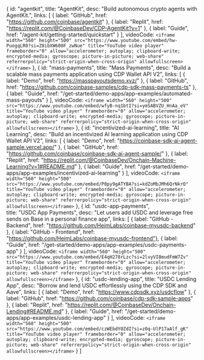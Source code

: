   {
    id: "agentkit",
    title: "AgentKit",
    desc: "Build autonomous crypto agents with AgentKit.",
    links: [
        { label: "GitHub", href: "https://github.com/coinbase/agentkit" },
        { label: "Replit", href: "https://replit.com/@CoinbaseDev/CDP-AgentKit?v=1" },
        { label: "Guide", href: "/agent-kit/getting-started/quickstart" }
    ],
    videoCode: `<iframe width="560" height="500" src="https://www.youtube.com/embed/hw-PuogqLR0?si=Z8ibXW600F_zwNue" title="YouTube video player" frameborder="0" allow="accelerometer; autoplay; clipboard-write; encrypted-media; gyroscope; picture-in-picture; web-share" referrerpolicy="strict-origin-when-cross-origin" allowfullscreen></iframe>`
  },
  {
    id: "mass-payments",
    title: "Mass Payments",
    desc: "Build a scalable mass payments application using CDP Wallet API V2",
    links: [
        { label: "Demo", href: "https://masspayoutsdemo.xyz/" },
        { label: "GitHub", href: "https://github.com/coinbase-samples/cdp-sdk-mass-payments-ts" },
        { label: "Guide", href: "/get-started/demo-apps/app-examples/automated-mass-payouts" }
    ],
    videoCode: `<iframe width="560" height="500" src="https://www.youtube.com/embed/wfyB-nq1btI?si=ymSABVZU_HnAa_eV" title="YouTube video player" frameborder="0" allow="accelerometer; autoplay; clipboard-write; encrypted-media; gyroscope; picture-in-picture; web-share" referrerpolicy="strict-origin-when-cross-origin" allowfullscreen></iframe>`
  },
  {
    id: "incentivized-ai-learning",
    title: "AI Learning",
    desc: "Build an incentivized AI learning application using CDP Wallet API V2",
    links: [
        { label: "Demo", href: "https://coinbase-sdk-ai-agent-sample.vercel.app/" },
        { label: "GitHub", href: "https://github.com/coinbase/coinbase-sdk-ai-agent-sample/" },
        { label: "Replit", href: "https://replit.com/@CoinbaseDev/Onchain-Machine-Learning?v=1#README.md" },
        { label: "Guide", href: "/get-started/demo-apps/app-examples/incentivized-ai-learning" }
    ],
    videoCode: `<iframe width="560" height="500" src="https://www.youtube.com/embed/P0py9gATYBA?si=kdZoMbJMh6QrNkrO" title="YouTube video player" frameborder="0" allow="accelerometer; autoplay; clipboard-write; encrypted-media; gyroscope; picture-in-picture; web-share" referrerpolicy="strict-origin-when-cross-origin" allowfullscreen></iframe>`
  },
  {
    id: "usdc-app-payments",  
    title: "USDC App Payments",
    desc: "Let users add USDC and leverage free sends on Base in a personal finance app",
    links: [
        { label: "GitHub - Backend", href: "https://github.com/HeimLabs/coinbase-myusdc-backend" },
        { label: "GitHub - Frontend", href: "https://github.com/HeimLabs/coinbase-myusdc-frontend"},
        { label: "Guide", href: "/get-started/demo-apps/app-examples/usdc-payments-app" }
    ],
    videoCode: `<iframe width="560" height="500" src="https://www.youtube.com/embed/E4qH278rLzc?si=2lvyVI8mudFmW7Zv" title="YouTube video player" frameborder="0" allow="accelerometer; autoplay; clipboard-write; encrypted-media; gyroscope; picture-in-picture; web-share" referrerpolicy="strict-origin-when-cross-origin" allowfullscreen></iframe>`
  },
  {
    id: "usdc-lending-app",
    title: "USDC Lending App",
    desc: "Borrow and lend USDC effortlessly using the CDP SDK and Aave",
    links: [
        { label: "Demo", href: "https://www.cdpsdk.xyz/usdcflow" },
        { label: "GitHub", href: "https://github.com/coinbase/cdp-sdk-sample-apps" },
        { label: "Replit", href: "https://replit.com/@CoinbaseDev/Onchain-Lending#README.md" },
        { label: "Guide", href: "/get-started/demo-apps/app-examples/usdc-lending-app" }
    ],
    videoCode: `<iframe width="560" height="500" src="https://www.youtube.com/embed/czWEbdY0ZdI?si=z0q-UlP17aAlf_gK" title="YouTube video player" frameborder="0" allow="accelerometer; autoplay; clipboard-write; encrypted-media; gyroscope; picture-in-picture; web-share" referrerpolicy="strict-origin-when-cross-origin" allowfullscreen></iframe>`
  }
]
